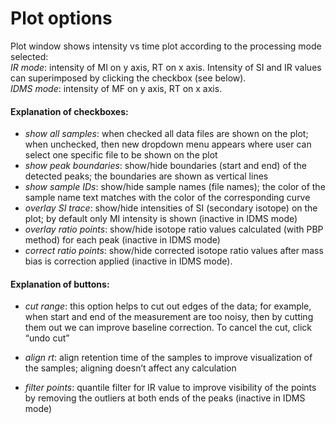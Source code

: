 # Plot options

Plot window shows intensity vs time plot according to the processing mode selected:\
*IR mode*: intensity of MI on y axis, RT on x axis. Intensity of SI and IR values can superimposed by clicking the checkbox (see below).\
*IDMS mode*: intensity of MF on y axis, RT on x axis.

#### Explanation of checkboxes:

-   *show all samples*: when checked all data files are shown on the plot; when unchecked, then new dropdown menu appears where user can select one specific file to be shown on the plot\
-   *show peak boundaries*: show/hide boundaries (start and end) of the detected peaks; the boundaries are shown as vertical lines\
-   *show sample IDs*: show/hide sample names (file names); the color of the sample name text matches with the color of the corresponding curve\
-   *overlay SI trace*: show/hide intensities of SI (secondary isotope) on the plot; by default only MI intensity is shown (inactive in IDMS mode)\
-   *overlay ratio points*: show/hide isotope ratio values calculated (with PBP method) for each peak (inactive in IDMS mode)\
-   *correct ratio points*: show/hide corrected isotope ratio values after mass bias is correction applied (inactive in IDMS mode).

#### Explanation of buttons:

-   *cut range*: this option helps to cut out edges of the data; for example, when start and end of the measurement are too noisy, then by cutting them out we can improve baseline correction. To cancel the cut, click "undo cut"

-   *align rt*: align retention time of the samples to improve visualization of the samples; aligning doesn't affect any calculation

-   *filter points*: quantile filter for IR value to improve visibility of the points by removing the outliers at both ends of the peaks (inactive in IDMS mode)

